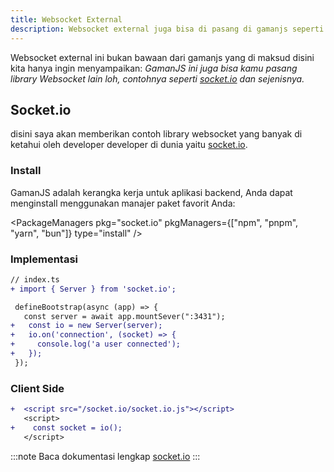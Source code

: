 ```yaml
---
title: Websocket External
description: Websocket external juga bisa di pasang di gamanjs seperti socket.io atau sejenisnya...
---
```


Websocket external ini bukan bawaan dari gamanjs yang di maksud disini kita hanya ingin menyampaikan: *GamanJS ini juga bisa kamu pasang library Websocket lain loh, contohnya seperti [socket.io](https://socket.io) dan sejenisnya.*

## Socket.io
disini saya akan memberikan contoh library websocket yang banyak di ketahui oleh developer developer di dunia yaitu [socket.io](https://socket.io).

### Install


GamanJS adalah kerangka kerja untuk aplikasi backend, Anda dapat menginstall menggunakan manajer paket favorit Anda:

<PackageManagers
  pkg="socket.io"
  pkgManagers={["npm", "pnpm", "yarn", "bun"]}
  type="install"
/>

### Implementasi

```diff lang="ts"
// index.ts
+ import { Server } from 'socket.io';

 defineBootstrap(async (app) => {
   const server = await app.mountSever(":3431");
+   const io = new Server(server);
+   io.on('connection', (socket) => {
+     console.log('a user connected');
+   });
 });
```
### Client Side

```diff lang="html"
+  <script src="/socket.io/socket.io.js"></script>
   <script>
+    const socket = io();
   </script>
```

:::note
Baca dokumentasi lengkap [socket.io](https://socket.io)
:::